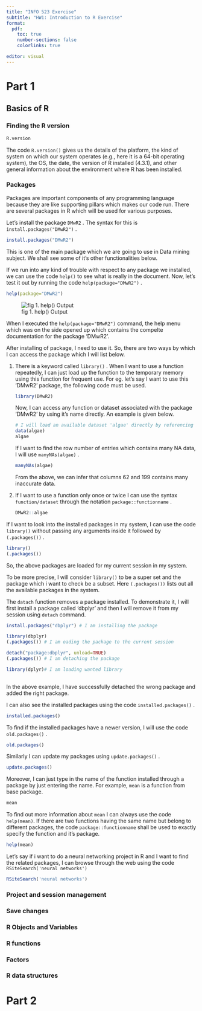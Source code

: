 ```yaml
---
title: "INFO 523 Exercise"
subtitle: "HW1: Introduction to R Exercise"
format: 
  pdf:
    toc: true
    number-sections: false
    colorlinks: true

editor: visual
---
```


# Part 1

## Basics of R

### Finding the R version

```r
R.version
```

The code `R.version()`{style="color: #252525;"} gives us the details of the platform, the kind of system on which our system operates (e.g., here it is a 64-bit operating system), the OS, the date, the version of R installed (4.3.1), and other general information about the environment where R has been installed.

### Packages

Packages are important components of any programming language because they are like supporting pillars which makes our code run. There are several packages in R which will be used for various purposes.

Let's install the package `DMwR2` . The syntax for this is `install.packages("DMwR2")` .

```r
install.packages("DMwR2")
```

This is one of the main package which we are going to use in Data mining subject. We shall see some of it's other functionalities below.

If we run into any kind of trouble with respect to any package we installed, we can use the code `help()` to see what is really in the document. Now, let's test it out by running the code `help(package="DMwR2")` .

```r
help(package="DMwR2")
```

![fig 1. help() Output](output-help().png)

When I executed the `help(package="DMwR2")` command, the help menu which was on the side opened up which contains the compelte documentation for the package 'DMwR2'.

After installing of package, I need to use it. So, there are two ways by which I can access the package which I will list below.

1.  There is a keyword called `library()` . When I want to use a function repeatedly, I can just load up the function to the temporary memory using this function for frequent use. For eg. let's say I want to use this 'DMwR2' package, the following code must be used.

    ```r
    library(DMwR2)
    ```

    Now, I can access any function or dataset associated with the package 'DMwR2' by using it's name directly. An example is given below.

    ```r
    # I will load an available dataset 'algae' directly by referencing it's name
    data(algae)
    algae
    ```

    If I want to find the row number of entries which contains many NA data, I will use `manyNAs(algae)` .

    ```r
    manyNAs(algae)
    ```

    From the above, we can infer that columns 62 and 199 contains many inaccurate data.

2.  If I want to use a function only once or twice I can use the syntax `function/dataset` through the notation `package::functionname` .

    ```r
    DMwR2::algae
    ```

If I want to look into the installed packages in my system, I can use the code `library()` without passing any arguments inside it followed by `(.packages())` .

```r
library()
(.packages())
```

So, the above packages are loaded for my current session in my system.

To be more precise, I will consider `library()` to be a super set and the package which i want to check be a subset. Here `(.packages())` lists out all the available packages in the system.

The `datach` function removes a package installed. To demonstrate it, I will first install a package called 'dbplyr' and then I will remove it from my session using `detach` command.

```r
install.packages("dbplyr") # I am installing the package

library(dbplyr) 
(.packages()) # I am oading the package to the current session

detach("package:dbplyr", unload=TRUE) 
(.packages()) # I am detaching the package

library(dplyr)# I am loading wanted library
    
```

In the above example, I have successfully detached the wrong package and added the right package.

I can also see the installed packages using the code `installed.packages()` .

```r
installed.packages() 
```

To find if the installed packages have a newer version, I will use the code `old.packages()` .

```r
old.packages()
```

Similarly I can update my packages using `update.packages()` .

```r
update.packages()
```

Moreover, I can just type in the name of the function installed through a package by just entering the name. For example, `mean` is a function from base package.

```r
mean
```

To find out more information about `mean` I can always use the code `help(mean)`. If there are two functions having the same name but belong to different packages, the code `package::functionname` shall be used to exactly specify the function and it's package.

```r
help(mean)
```

Let's say if i want to do a neural networking project in R and I want to find the related packages, I can browse through the web using the code `RSiteSearch('neural networks')`

```r
RSiteSearch('neural networks')
```

### Project and session management

### Save changes

### R Objects and Variables

### R functions

### Factors

### R data structures

# Part 2
